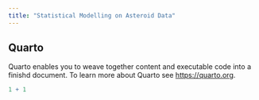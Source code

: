 ```yaml
---
title: "Statistical Modelling on Asteroid Data"
---
```


## Quarto

Quarto enables you to weave together content and executable code into a finishd document. To learn more about Quarto see <https://quarto.org>.

```r
1 + 1
```

# 
